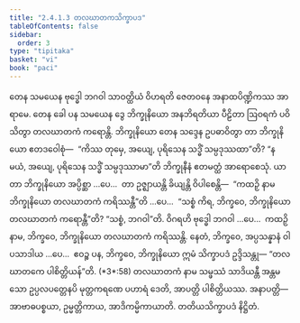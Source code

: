 ```yaml
---
title: "2.4.1.3 တလဃာတကသိက္ခာပဒ"
tableOfContents: false
sidebar:
  order: 3
type: "tipitaka"
basket: "vi"
book: "paci"
---
```



<DynamicBreadcrumb />

<Division number="802" book="paci" e="ch" v="2" p="341">

<Paragraph number="2587" book="paci">
တေန သမယေန ဗုဒ္ဓေါ ဘဂဝါ သာဝတ္ထိယံ ဝိဟရတိ ဇေတဝနေ အနာထပိဏ္ဍိကဿ အာရာမေ. တေန ခေါ ပန သမယေန ဒွေ ဘိက္ခုနိယော အနဘိရတိယာ ပီဠိတာ ဩဝရကံ ပဝိသိတွာ တလဃာတကံ ကရောန္တိ. ဘိက္ခုနိယော တေန သဒ္ဒေန ဥပဓာဝိတွာ တာ ဘိက္ခုနိယော ဧတဒဝေါစုံ—  “ကိဿ တုမှေ, အယျေ, ပုရိသေန သဒ္ဓိံ သမ္ပဒုဿထာ”တိ? “န မယံ, အယျေ, ပုရိသေန သဒ္ဓိံ သမ္ပဒုဿာမာ”တိ ဘိက္ခုနီနံ ဧတမတ္ထံ အာရောစေသုံ. ယာ တာ ဘိက္ခုနိယော အပ္ပိစ္ဆာ …ပေ…  တာ ဥဇ္ဈာယန္တိ ခိယျန္တိ ဝိပါစေန္တိ—  “ကထဉှိ နာမ ဘိက္ခုနိယော တလဃာတကံ ကရိဿန္တီ”တိ …ပေ…  “သစ္စံ ကိရ, ဘိက္ခဝေ, ဘိက္ခုနိယော တလဃာတကံ ကရောန္တီ”တိ? “သစ္စံ, ဘဂဝါ”တိ. ဝိဂရဟိ ဗုဒ္ဓေါ ဘဂဝါ …ပေ…  ကထဉှိ နာမ, ဘိက္ခဝေ, ဘိက္ခုနိယော တလဃာတကံ ကရိဿန္တိ. နေတံ, ဘိက္ခဝေ, အပ္ပသန္နာနံ ဝါ ပသာဒါယ …ပေ…  ဧဝဉ္စ ပန, ဘိက္ခဝေ, ဘိက္ခုနိယော ဣမံ သိက္ခာပဒံ ဥဒ္ဒိသန္တု—
</Paragraph>

</Division>
<Division number="803" book="paci" e="ch" v="2" p="342">

<Paragraph number="2588" book="paci">
<Emphasis>“တလဃာတကေ ပါစိတ္တိယန်”</Emphasis>တိ. (*3*:<Emphasis>58</Emphasis>)
</Paragraph>

</Division>
<Division number="804" book="paci" e="ch" v="2" p="342">

<Paragraph number="2589" book="paci">
<Emphasis>တလဃာတကံ</Emphasis> နာမ သမ္ဖဿံ သာဒိယန္တီ အန္တမသော ဥပ္ပလပတ္တေနပိ မုတ္တကရဏေ ပဟာရံ ဒေတိ, အာပတ္တိ ပါစိတ္တိယဿ.
</Paragraph>

</Division>
<Division number="805" book="paci" e="ch" v="2" p="342">

<Paragraph number="2590" book="paci">
အနာပတ္တိ—  အာဗာဓပစ္စယာ, ဥမ္မတ္တိကာယ, အာဒိကမ္မိကာယာတိ.

</Paragraph>
</Division>

<Paragraph number="2591" type="center" book="paci">
တတိယသိက္ခာပဒံ နိဋ္ဌိတံ.
</Paragraph>